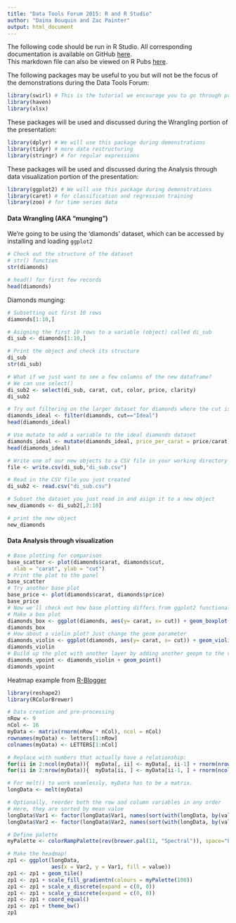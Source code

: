 ```yaml
---
title: "Data Tools Forum 2015: R and R Studio"
author: "Daina Bouquin and Zac Painter"
output: html_document
---
```


The following code should be run in R Studio. All corresponding documentation is available on GitHub [here](https://github.com/dbouquin/data_tools_2015).   
This markdown file can also be viewed on R Pubs [here](http://rpubs.com/dbouquin/DataTools_2015).

The following packages may be useful to you but will not be the focus of the demonstrations during the Data Tools Forum:
```r
library(swirl) # This is the tutorial we encourage you to go through prior to the session, specifically the first two modules
library(haven)
library(xlsx)
```

These packages will be used and discussed during the Wrangling portion of the presentation:
```r
library(dplyr) # We will use this package during demonstrations
library(tidyr) # more data restructuring
library(stringr) # for regular expressions
```

These packages will be used and discussed during the Analysis through data visualization portion of the presentation:
```r
library(ggplot2) # We will use this package during demonstrations
library(caret) # for classification and regression training
library(zoo) # for time series data
```

<h4>Data Wrangling (AKA "munging")</h4>   
We're going to be using the 'diamonds' dataset, which can be accessed by installing and loading `ggplot2`
   
```r
# Check out the structure of the dataset
# str() function
str(diamonds) 

# head() for first few records
head(diamonds)
```
   
Diamonds munging:
```r
# Subsetting out first 10 rows
diamonds[1:10,]          

# Asigning the first 10 rows to a variable (object) called di_sub
di_sub <- diamonds[1:10,]

# Print the object and check its structure
di_sub
str(di_sub)

# What if we just want to see a few columns of the new dataframe?
# We can use select()
di_sub2 <- select(di_sub, carat, cut, color, price, clarity)
di_sub2

# Try out filtering on the larger dataset for diamonds where the cut is ideal
diamonds_ideal <- filter(diamonds, cut=="Ideal")
head(diamonds_ideal)

# Use mutate to add a variable to the ideal diamonds dataset
diamonds_ideal <- mutate(diamonds_ideal, price_per_carat = price/carat)
head(diamonds_ideal)

# Write one of our new objects to a CSV file in your working directory
file <- write.csv(di_sub,"di_sub.csv")

# Read in the CSV file you just created
di_sub2 <- read.csv("di_sub.csv")

# Subset the dataset you just read in and asign it to a new object
new_diamonds <- di_sub2[,2:10]

# print the new object
new_diamonds
```
    
<h4>Data Analysis through visualization</h4>
```r
# Base plotting for comparison
base_scatter <- plot(diamonds$carat, diamonds$cut,
  xlab = "carat", ylab = "cut")
# Print the plot to the panel
base_scatter
# Try another base plot
base_price <- plot(diamonds$carat, diamonds$price)
base_price
# Now we'll check out how base plotting differs from ggplot2 functionality
# Make a box plot
diamonds_box <- ggplot(diamonds, aes(y= carat, x= cut)) + geom_boxplot()
diamonds_box
# How about a violin plot? Just change the geom parameter
diamonds_violin <- ggplot(diamonds, aes(y= carat, x= cut)) + geom_violin ()
diamonds_violin
# Build up the plot with another layer by adding another geopm to the violin plot.
diamonds_vpoint <- diamonds_violin + geom_point()
diamonds_vpoint
```

Heatmap example from [R-Blogger](http://www.r-bloggers.com/simplest-possible-heatmap-with-ggplot2/)
```r
library(reshape2)
library(RColorBrewer)

# Data creation and pre-processing
nRow <- 9
nCol <- 16
myData <- matrix(rnorm(nRow * nCol), ncol = nCol)
rownames(myData) <- letters[1:nRow]
colnames(myData) <- LETTERS[1:nCol]

# Replace with numbers that actually have a relationship:
for(ii in 2:ncol(myData)){  myData[, ii] <- myData[, ii-1] + rnorm(nrow(myData))  }
for(ii in 2:nrow(myData)){  myData[ii, ] <- myData[ii-1, ] + rnorm(ncol(myData))  }

# For melt() to work seamlessly, myData has to be a matrix.
longData <- melt(myData)

# Optionally, reorder both the row and column variables in any order
# Here, they are sorted by mean value
longData$Var1 <- factor(longData$Var1, names(sort(with(longData, by(value, Var1, mean)))))
longData$Var2 <- factor(longData$Var2, names(sort(with(longData, by(value, Var2, mean)))))

# Define palette
myPalette <- colorRampPalette(rev(brewer.pal(11, "Spectral")), space="Lab")

# Make the headmap!
zp1 <- ggplot(longData,
              aes(x = Var2, y = Var1, fill = value))
zp1 <- zp1 + geom_tile()
zp1 <- zp1 + scale_fill_gradientn(colours = myPalette(100))
zp1 <- zp1 + scale_x_discrete(expand = c(0, 0))
zp1 <- zp1 + scale_y_discrete(expand = c(0, 0))
zp1 <- zp1 + coord_equal()
zp1 <- zp1 + theme_bw()
zp1
```
